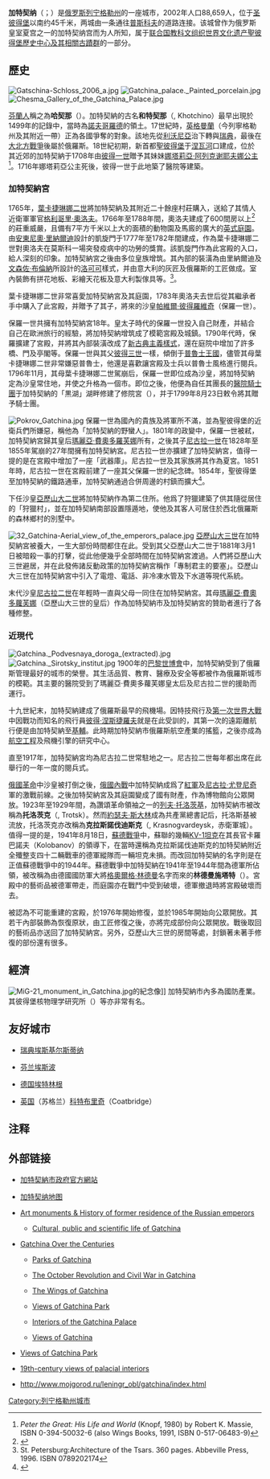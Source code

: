 {{coord|59|34|N|30|08|E|region:RU_type:city|display=title}}
{{城市|
城市名称=加特契纳|
外文名称={{lang|ru|Га́тчина}}|
市徽1=Coat of Arms of Gatchina (v. 1).svg|
国家=俄罗斯|
区=列宁格勒州|
南北=北|纬度=59|纬分=34|
东西=东|经度=30|经分=08|
海拔=100|
面积=28.75|
官方语言=[[俄语|俄语]]|
人口=88,659|
人口密度=3,084|
统计时间=2002年|
建城时间=1796年11月11日设市|
建城时名称=|
市长=|
时区=UTC+3<br />UTC+4（夏令时）|
郵政編碼=188300-188310, 188319|
電話編碼=+7 81371|
地图档名=Saint Petersburg In Europe.png|
大小=250px|
网址=www.gatchina-meria.ru|
}}
'''加特契纳'''（{{lang-ru|Га́тчина|Gatchina}}；{{lang-fi|Hatsina}}）是[[俄罗斯|俄罗斯]][[列宁格勒州|列宁格勒州]]的一座城市，2002年人口88,659人，位于[[圣彼得堡|圣彼得堡]]以南约45千米，两城由一条通往[[普斯科夫|普斯科夫]]的道路连接。该城曾作为俄罗斯皇室夏宫之一的加特契纳宫而为人所知，属于[[联合国教科文组织|联合国教科文组织]][[世界文化遗产|世界文化遗产]][[聖彼得堡歷史中心及其相關古蹟群|聖彼得堡歷史中心及其相關古蹟群]]的一部分。

== 歷史 ==
[[File:Gatschina-Schloss_2006_a.jpg|thumb]]
[[File:Gatchina_palace._Painted_porcelain.jpg|thumb]]
[[File:Chesma_Gallery_of_the_Gatchina_Palace.jpg|thumb]]

[[芬蘭人|芬蘭人]]稱之為'''哈契那'''（{{lang-fi|Hatsina}}）。加特契納的古名'''和特契那'''（{{lang|ru|Хотчино}}, Khotchino）最早出現於1499年的記錄中，當時為[[諾夫哥羅德|諾夫哥羅德]]的領土。17世紀時，[[英格曼蘭|英格曼蘭]]（今列寧格勒州及其附近一帶）正為各國爭奪的對象。該地先從[[利沃尼亞|利沃尼亞]]治下轉與[[瑞典|瑞典]]，最後在[[大北方戰爭|大北方戰爭]]後屬於俄羅斯。18世紀初期，新首都[[聖彼得堡|聖彼得堡]]于[[涅瓦河|涅瓦河]]口建成，位於其近郊的加特契納于1708年由[[彼得一世|彼得一世]]贈予其妹妹[[娜塔莉亞·阿列克谢耶夫娜公主|娜塔莉亞·阿列克谢耶夫娜公主]]<ref>''Peter the Great: His Life and World'' (Knopf, 1980) by Robert K. Massie, ISBN 0-394-50032-6 (also Wings Books, 1991, ISBN 0-517-06483-9)</ref>。1716年娜塔莉亞公主死後，彼得一世于此地築了醫院等建築。

=== 加特契納宮 ===
1765年，[[葉卡捷琳娜二世|葉卡捷琳娜二世]]將加特契納及其附近二十餘座村莊購入，送給了其情人近衛軍軍官[[格利哥里·奧洛夫|格利哥里·奧洛夫]]。1766年至1788年間，奧洛夫建成了600間房以上<ref>{{Cite web |url=http://img-2005-02.photosight.ru/13/759925.jpg |title=photo |accessdate=2012-08-13 |archive-date=2012-07-16 |archive-url=https://web.archive.org/web/20120716232939/http://img-2005-02.photosight.ru/13/759925.jpg |dead-url=yes }}</ref>的莊重威嚴，且備有7平方千米以上大的面積的動物園及馬廄的廣大的[[英式庭園|英式庭園]]。由[[安東尼奧·里納爾迪|安東尼奧·里納爾迪]]設計的凱旋門于1777年至1782年間建成，作為葉卡捷琳娜二世對奧洛夫在莫斯科一場突發疫病中的功勞的獎賞。該凱旋門作為此宮殿的入口，給人深刻的印象。加特契納宮之後由多位皇族增筑。其內部的裝潢為由里納爾迪及[[文森佐·布倫納|文森佐·布倫納]]所設計的[[洛可可|洛可可]]樣式，并由意大利的灰匠及俄羅斯的工匠做成。室內裝飾有拼花地板、彩繪天花板及意大利製傢具等。<ref>St. Petersburg:Architecture of the Tsars. 360 pages. Abbeville Press, 1996. ISBN 0789202174</ref>。

葉卡捷琳娜二世非常喜愛加特契納宮及其庭園，1783年奧洛夫去世后從其繼承者手中購入了此宮殿，并贈予了其子，將來的沙皇[[保羅一世|帕維爾·彼得羅維奇]]（保羅一世）。

保羅一世共擁有加特契納宮18年。皇太子時代的保羅一世投入自己財產，并結合自己在歐洲旅行的經驗，將加特契納增筑成了模範宮殿及城鎮。1790年代時，保羅擴建了宮殿，并將其內部裝潢改成了[[新古典主義建築|新古典主義樣式]]，還在庭院中增加了許多橋、門及亭閣等。保羅一世與其父[[彼得三世_(俄國)|彼得三世]]一樣，傾倒于[[普魯士王國|普魯士王國]]，儘管其母葉卡捷琳娜二世非常嫌惡普魯士，他還是喜歡讓宮殿及士兵以普魯士風格進行閱兵。1796年11月，其母葉卡捷琳娜二世駕崩后，保羅一世即位成為沙皇，將加特契納定為沙皇常住地，并使之升格為一個市。即位之後，他便為自任其團長的[[醫院騎士團|醫院騎士團]]于加特契納的「黒湖」湖畔修建了修院宮（{{lang|ru|Приоратский дворец}}），并于1799年8月23日敕令將其贈予騎士團。

[[File:Pokrov_Gatchina.jpg|thumb]]
保羅一世為國內的貴族及將軍所不滿，並為聖彼得堡的近衛兵們所嫌惡，稱他為「加特契納的野蠻人」。1801年的政變中，保羅一世被弒，加特契納宮歸其皇后[[瑪麗亞·費奧多羅芙娜皇后_(保羅一世)|瑪麗亞·費奧多羅芙娜]]所有，之後其子[[尼古拉一世_(俄國)|尼古拉一世]]在1828年至1855年駕崩的27年間擁有加特契納宮。尼古拉一世亦擴建了加特契納宮，值得一提的是在宮殿中增加了一座「武器庫」。尼古拉一世及其家族將其作為夏宮。1851年時，尼古拉一世在宮殿前建了一座其父保羅一世的紀念碑。1854年，聖彼得堡至加特契納的鐵路通車，加特契納通過合併周邊的村鎮而擴大<ref>{{Cite web |url=http://www.unilib.neva.ru/city/suburbs/sub2.html |title=Suburbs of St.Petersburg : Gatchina |accessdate=2012-08-13 |archive-date=2008-03-17 |archive-url=https://web.archive.org/web/20080317190952/http://www.unilib.neva.ru/city/suburbs/sub2.html |dead-url=no }}</ref>。

下任沙皇[[亞歷山大二世_(俄國)|亞歷山大二世]]將加特契納作為第二住所。他爲了狩獵建築了供其隨從居住的「狩獵村」，並在加特契納南部設置隱遁地，使他及其客人可居住於西北俄羅斯的森林鄉村的別墅中。

[[File:32_Gatchina-Aerial_view_of_the_emperors_palace.jpg|thumb]]
[[亞歷山大三世_(俄國)|亞歷山大三世]]在加特契納宮被養大，一生大部份時間都住在此。受到其父亞歷山大二世于1881年3月1日被暗殺一事的打擊，從此他便幾乎全部時間在加特契納宮渡過。人們將亞歷山大三世避居，并在此發佈諸反動政策的加特契納宮稱作「專制君主的要塞」。亞歷山大三世在加特契納宮中引入了電燈、電話、非冷凍水管及下水道等現代系統。

末代沙皇[[尼古拉二世_(俄羅斯)|尼古拉二世]]在年輕時一直與父母一同住在加特契納宮。其母[[玛丽亚·费奥多罗芙娜皇后_(亚历山大三世)|瑪麗亞·費奧多蘿芙娜]]（亞歷山大三世的皇后）作為加特契納市及加特契納宮的贊助者進行了各種修整。

=== 近現代 ===
[[File:Gatchina._Podvesnaya_doroga_(extracted).jpg|thumb]]
[[File:Gatchina._Sirotsky_institut.jpg|thumb]]
1900年的[[1900年世界博覽會|巴黎世博會]]中，加特契納受到了俄羅斯管理最好的城市的榮譽。其生活品質、教育、醫療及安全等都被作為俄羅斯城市的模範。其主要的醫院受到了瑪麗亞·費奧多蘿芙娜皇太后及尼古拉二世的援助而運行。

十九世紀末，加特契納建成了俄羅斯最早的飛機場。因特技飛行及[[第一次世界大戰|第一次世界大戰]]中因戰功而知名的飛行員[[彼得·涅斯捷羅夫|彼得·涅斯捷羅夫]]就是在此受訓的，其第一次的遠距離航行便是由加特契納至[[基輔|基輔]]。此時期加特契納市俄羅斯航空產業的搖籃，之後亦成為[[航空工程|航空工程]]及飛機引擎的研究中心。

直至1917年，加特契納宮均為尼古拉二世常駐地之一。尼古拉二世每年都出席在此舉行的一年一度的閱兵式。

[[俄國革命|俄國革命]]中沙皇被打倒之後，[[俄國內戰|俄國內戰]]中加特契納成爲了[[紅軍|紅軍]]及[[尼古拉·尤登尼奇|尼古拉·尤登尼奇]]軍的激戰前線。之後加特契納宮及其庭園變成了國有財產，作為博物館向公眾開放。1923年至1929年間，為讚頌革命領袖之一的[[列夫·托洛茨基|列夫·托洛茨基]]，加特契納市被改稱為'''托洛茨克'''（{{lang|ru|Троцк}}, Trotsk）。然而[[約瑟夫·斯大林|約瑟夫·斯大林]]成為共產黨總書記后，托洛斯基被流放，托洛茨克亦改稱為'''克拉斯諾伐迪斯克'''（{{lang|ru|Красногварде́йск}}, Krasnogvardeysk，赤衛軍城）。值得一提的是，1941年8月18日，[[蘇德戰爭|蘇德戰爭]]中，蘇聯的幾輛[[KV-1坦克|KV-1坦克]]在其長官卡羅巴諾夫（Kolobanov）的領導下，在當時還稱為克拉斯諾伐迪斯克的加特契納附近全殲整支四十二輛戰車的德軍縱隊而一輛坦克未損。而改回加特契納的名字則是在正值蘇德戰爭中的1944年。蘇德戰爭中加特契納在1941年至1944年間為德軍所佔領，被改稱為由德國國防軍大將[[格奧爾格·林德曼|格奧爾格·林德曼]]名字而來的'''林德曼施塔特'''（{{lang|de|Lindemannstadt}}）。宮殿中的藝術品被德軍帶走，而庭園亦在戰鬥中受到破壞，德軍撤退時將宮殿破壞而去。

被認為不可能重建的宮殿，於1976年開始修復，並於1985年開始向公眾開放。其若干內部裝飾為恢復原狀，由工匠修復之後，亦將完成部份向公眾開放。戰後取回的藝術品亦送回了加特契納宮。另外，亞歷山大三世的房間等處，封鎖著未著手修復的部份還有很多。

== 經濟 ==
[[File:MiG-21_monument_in_Gatchina.jpg|thumb]]的紀念像]]
加特契納市內多為國防產業。其彼得堡核物理学研究所（{{lang|ru|Петербургский институт ядерной физики, ПИЯФ}}）等亦非常有名。


== 友好城市 ==
*{{flagicon|Sweden}} [[瑞典|瑞典]][[埃斯基尔斯蒂纳|埃斯基尔斯蒂纳]]
*{{flagicon|Finland}} [[芬兰|芬兰]][[埃斯波|埃斯波]]
*{{flagicon|Germany}} [[德国|德国]][[埃特林根|埃特林根]]
*{{flagicon|United Kingdom}} [[英国|英国]]（苏格兰）[[科特布里奇|科特布里奇]]（Coatbridge）

== 注释 ==
{{Reflist}}

== 外部链接 ==
{{Commonscat|Gatchina}}

* {{ru icon}} [http://www.gatchina-meria.ru/ 加特契納市政府官方網站]{{Wayback|url=http://www.gatchina-meria.ru/ |date=20080603012639 }}
*[http://www.gatchina.biz/map 加特契纳地图]{{Wayback|url=http://www.gatchina.biz/map |date=20080618074635 }}
* {{ru icon}} [http://gatchina3000.ru/ Art monuments & History of former residence of the Russian emperors]{{Wayback|url=http://gatchina3000.ru/ |date=20120806060026 }}
** {{ru icon}} [http://gatchina3000.ru/cultural-public-scientific-life-of-gatchina.htm Cultural, public and scientific life of Gatchina]{{Wayback|url=http://gatchina3000.ru/cultural-public-scientific-life-of-gatchina.htm |date=20120508135713 }} 
* {{ru icon}} [http://history-gatchina.ru/ Gatchina Over the Centuries]{{Wayback|url=http://history-gatchina.ru/ |date=20080506111113 }}
** {{ru icon}} [http://history-gatchina.ru/parks/park/eindex.htm Parks of Gatchina]{{Wayback|url=http://history-gatchina.ru/parks/park/eindex.htm |date=20120206033157 }}
** {{ru icon}} [http://history-gatchina.ru/town/gatchina2/gatchina12.htm The October Revolution and Civil War in Gatchina]{{Wayback|url=http://history-gatchina.ru/town/gatchina2/gatchina12.htm |date=20120811063322 }}
** {{ru icon}} [http://history-gatchina.ru/town/krylia/indexe.htm The Wings of Gatchina]{{Wayback|url=http://history-gatchina.ru/town/krylia/indexe.htm |date=20120427222759 }}
** {{ru icon}} [http://history-gatchina.ru/part/fpark.php Views of Gatchina Park]{{Wayback|url=http://history-gatchina.ru/part/fpark.php |date=20120509122900 }}
** {{ru icon}} [http://history-gatchina.ru/part/finside.php Interiors of the Gatchina Palace]{{Wayback|url=http://history-gatchina.ru/part/finside.php |date=20120509121602 }}
** {{ru icon}} [http://history-gatchina.ru/part/ftown.php Views of Gatchina]{{Wayback|url=http://history-gatchina.ru/part/ftown.php |date=20121012005037 }}
* {{ru icon}} [http://enlight.ru/camera/30/index_e.html Views of Gatchina Park]{{Wayback|url=http://enlight.ru/camera/30/index_e.html |date=20120716185906 }}
* {{ru icon}} [http://www.gorod.gatchina.biz/interiors 19th-century views of palacial interiors]{{Wayback|url=http://www.gorod.gatchina.biz/interiors |date=20120717022930 }}
* {{ru icon}} http://www.mojgorod.ru/leningr_obl/gatchina/index.html{{Wayback|url=http://www.mojgorod.ru/leningr_obl/gatchina/index.html |date=20080920110815 }}

{{DEFAULTSORT:Га́тчина}}
{{列寧格勒州行政區劃}}
[[Category:列宁格勒州城市|Category:列宁格勒州城市]]